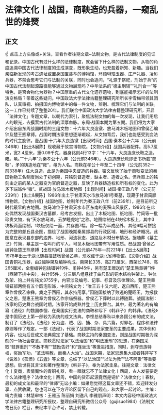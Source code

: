 # 法律文化丨战国，商鞅造的兵器，一窥乱世的烽燹
## 正文
☝ 点击上方头像或+关注，查看作者往期文章~法制文物，是古代法律制度的见证和记录。中国古代有过什么样的法律制度，就会留下什么样的法制文物。从物的角度追溯中国古代法律制度的生成演变，既形象生动，也充盈着新知、新趣。当我们亲临新发现的考古遗址或置身国宝荟萃的博物馆，环顾琳琅玉器、庄严礼器、凌厉兵器，不禁会思考它们与法制的关联，同时也会追问，“礼源于祭祀，刑始于兵”的中国古代法制起源路径能够通过文物展现吗？中华法系的“德主刑辅”“礼刑合一”等特色，是否会物化为器物？中国厚重的古代文化遗存遗物，到底能揭示怎样的法制演变格局？带着这些疑问，中国政法大学法律古籍整理研究所所长李雪梅带领其团队，认真审视、拍摄国内博物馆中的每一件文物，辨别、梳理它们与法制的关联。这一工作已持续了整整20年。我们联合中国政法大学法律古籍整理研究所，开启「法律文化」专题文章，以朝代为索引，聚焦法制文物的每一次发现，让我们用后人的眼光，去摸索古代法制的深厚血脉。东周·战国本期为第五期。我们将为大家介绍出自东周战国时期的三组文物：十六年大良造镦、放马滩木板地图和曾侯乙编钟及楚王熊章镈。战国时期法家思想逐渐崛起，从文物背后，我们也能感受到变法的时代主旋律。壹战国·十六年大良造镦【出现时间】战国·秦孝公十六年（公元前346年）【出土&展陈】现收藏于故宫博物院。【文物介绍】战国兵器配件。高5.7厘米，宽2.4厘米，重0.08千克，器身铭刻4行13字：“十六年，大良造庶长鞅之造。雍。黾。”“十六年”为秦孝公十六年（公元前346年）。大良造庶长鞅即史书所载“商鞅”，矛的铸造地在“雍”，黾为人名。商鞅在孝公十年至二十四年（公元前352—前338年）任大良造，此是为秦国中央督造的兵器。铭文反映了始于商鞅变法的秦国物勒工名制度尚处于初创期，只铭刻督造者，缺主者、造者之名。但兵器上的铭刻由之前的某人之器变为官府督造之器，反映了兵器铸造权和所有权的变化。此为矛下端饰件“镦”。贰战国·放马滩木板地图【出现时间】战国·秦王政八年（公元前239年）【出土&展陈】1986年出土于甘肃天水市放马滩1号秦墓，现藏于甘肃简牍博物馆。【文物介绍】战国地图，绘制年代为秦王政八年（前239年），是目前所见时代最早的古地图。放马滩位于甘肃天水市区东南的麦积山风景区，1986年在此处偶然发现战国秦汉古墓群，经考古发掘，出土了木板地图、纸地图、竹简等一批珍贵文物，有“天水放马滩，云梦睡虎地”之称。地图绘制在4块松木板上，其中3块板两面绘制，1块板仅绘一面，共存图7幅。除一幅为半成品外，其他6幅可拼接为完整的邽丘县全图，描绘了战国晚期秦属邽县的行政区域、地形和经济概况。此图意在表现县东部的边界、地形、河流状态、道路及木材分布情况。据随葬《墓主记》竹简，墓主是一名叫丹的军人，可见木板地图带有军用性质。叁战国·曾侯乙编钟及楚王熊章镈【出现时间】战国（公元前475年—前221年）【出土&展陈】1978年出土于湖北随县擂鼓墩曾侯乙墓，现收藏于湖北省博物馆。【文物介绍】战国青铜礼乐器，由2幅钟架及编钟构成。南架长335、高273厘米，西架长748、高265厘米，全套编钟包括钮钟19件、甬钟45件，另有楚王赠送的“楚王熊章镈”1件（西架下排中央），共计65件，分三层八组悬挂于曲尺形的铜木结构钟架上。钟体及架、钩上共有铭文3755字，内容涉及编号、记事、标音及乐律理论。楚王熊章镈钲部两侧有五个圆泡形饰，中间铭文为：“唯王五十又六祀，返自西阳，楚王熊章作曾侯乙宗彝，奠之于西阳，其永持用享。”因随国接纳了败逃的楚昭王，为报救父之恩，楚惠王熊章为曾侯乙作宗庙祭器。曾侯乙下葬时以此镈随葬。战国法制：法家的历史舞台战国时期，法家开始成熟并登上历史舞台。其中，最为著名的有编纂《法经》的魏国李悝、在秦国实行变法的商鞅和写下《韩非子》的韩非。《法经》是中国历史上第一部较为系统的成文法典。李悝总结春秋以来各国公布的成文法，制订了《法经》。《法经》分为盗、贼、囚、捕、杂、具六篇，对罪名、程序和法律原则等作了规定。一部《法经》，代表了战国时期法家变革的主要成果，其体例和内容，也为后世成文法典奠定了基础。商鞅主持的秦国变法，则是战国时期极为深刻的一场社会变革。商鞅贯彻法家“以法治国”和“明法重刑”的思想，在秦国采取“轻罪重刑”“不赦不宥”“鼓励告奸”和“连坐法”等激进措施，同时，剥夺贵族特权，奖励军功，“革法明教，而秦人大治”。战国末期，法家思想集大成者韩非写下《说难》《孤愤》《五蠹》等文章，总结了“以法治国”“以法为教”“法不阿贵”等重要思想。后世将其言论和著作整理为《韩非子》，奉为法家圭臬。往期文章：法律文化丨夏商，表情魔性的青铜礼器，看一眼就忘不了法律文化丨西周，古人发誓要走什么法律程序？法律文化丨西周，中国的货币起源竟然是铜铲？法律文化丨春秋，最初的成文法和最早的“律师”无讼小编：如果您觉得这篇文章还不错，欢迎转发分享、点赞收藏，您也可以在下方评论区留下自己的观点，和大家一起讨论。主编：靖力责编：林慧审核：王雅玉 陈丽娟 刘逸凡 李雅朋声明：本文内容经中国政法大学法律古籍整理研究所授权，整理自研究所微信公众号（gujisuo1984）《法制文物日历》栏目，未经本平台许可，禁止转载。